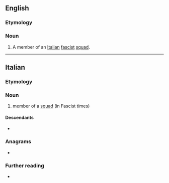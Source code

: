 ==English==

===Etymology===
{{bor|en|it|squadrista}}

===Noun===
{{en-noun|squadristi}}

# A member of an [[Italian]] [[fascist]] [[squad]].

----

==Italian==

===Etymology===
{{af|it|squadra|-ista}}

===Noun===
{{it-noun|mf|mpl=squadristi|fpl=squadriste}}

# member of a [[squad]] (in Fascist times)

====Descendants====
* {{desc|en|squadrista|bor=1}}

===Anagrams===
* {{l|it|squadrasti}}

===Further reading===
* {{R:it:Treccani}}